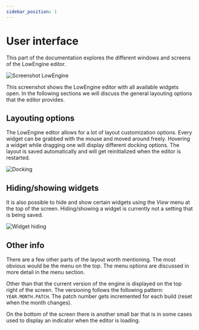 ```yaml
---
sidebar_position: 1
---
```


# User interface

This part of the documentation explores the different windows and screens of the LowEngine editor.

![Screenshot LowEngine](media/img/full_screenshot.PNG)

This screenshot shows the LowEngine editor with all available widgets open. In the following sections we will discuss the general layouting options that the editor provides. 

## Layouting options

The LowEngine editor allows for a lot of layout customization options. Every widget can be grabbed with the mouse and moved around freely. Hovering a widget while dragging one will display different docking options. The layout is saved automatically and will get reinitialized when the editor is restarted.

![Docking](media/gif/widget_docking.gif)

## Hiding/showing widgets

It is also possible to hide and show certain widgets using the _View_ menu at the top of the screen. Hiding/showing a widget is currently not a setting that is being saved.

![Widget hiding](media/gif/widget_hiding.gif)

## Other info

There are a few other parts of the layout worth mentioning. The most obvious would be the menu on the top. The menu options are discussed in more detail in the menu section.

Other than that the current version of the engine is displayed on the top right of the screen. The versioning follows the following pattern: `YEAR.MONTH.PATCH`. The patch number gets incremented for each build (reset when the month changes).

On the bottom of the screen there is another small bar that is in some cases used to display an indicator when the editor is loading.